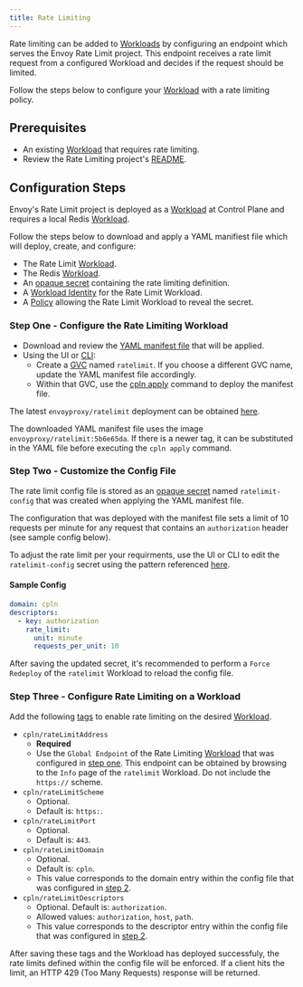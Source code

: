 ```yaml
---
title: Rate Limiting
---
```


Rate limiting can be added to [Workloads](/reference/workload) by configuring an endpoint which serves the Envoy Rate Limit project. This endpoint receives a rate limit request from a configured Workload and decides if the request should be limited.

Follow the steps below to configure your [Workload](/reference/workload) with a
rate limiting policy.

## Prerequisites

- An existing [Workload](/reference/workload) that requires rate limiting.
- Review the Rate Limiting project's [README](https://github.com/envoyproxy/ratelimit).

## Configuration Steps

Envoy's Rate Limit project is deployed as a [Workload](/reference/workload) at Control Plane and requires a local Redis [Workload](/reference/workload).

Follow the steps below to download and apply a YAML manifiest file which will deploy, create, and configure:

- The Rate Limit [Workload](/reference/workload).
- The Redis [Workload](/reference/workload).
- An [opaque secret](/reference/secret#opaque) containing the rate limiting definition.
- A [Workload Identity](/reference/identity) for the Rate Limit Workload.
- A [Policy](/reference/policy) allowing the Rate Limit Workload to reveal the secret.

### Step One - Configure the Rate Limiting Workload

- Download and review the [YAML manifest file](https://raw.githubusercontent.com/controlplane-com/examples/main/examples/rate-limiting/rate-limiting.yaml) that will be applied.
- Using the UI or [CLI](/reference/cli):
  - Create a [GVC](/reference/gvc) named `ratelimit`. If you choose a different GVC name, update the YAML manifest file accordingly.
  - Within that GVC, use the [cpln apply](/guides/cpln-apply) command to deploy the manifest file.

<Tip>

The latest `envoyproxy/ratelimit` deployment can be obtained [here](https://hub.docker.com/r/envoyproxy/ratelimit/tags?page=1&ordering=last_updated).

The downloaded YAML manifest file uses the image `envoyproxy/ratelimit:5b6e65da`. If there is a newer tag, it can be substituted in the YAML file before executing the `cpln apply` command.

</Tip>

### Step Two - Customize the Config File

The rate limit config file is stored as an [opaque secret](/reference/secret#opaque) named `ratelimit-config` that was created when applying the YAML manifest file.

The configuration that was deployed with the manifest file sets a limit of 10 requests per minute for any request that contains an `authorization` header (see sample config below).

To adjust the rate limit per your requirments, use the UI or CLI to edit the `ratelimit-config` secret using the pattern referenced [here](https://github.com/envoyproxy/ratelimit#configuration).

#### Sample Config

```yaml YAML
domain: cpln
descriptors:
  - key: authorization
    rate_limit:
      unit: minute
      requests_per_unit: 10
```

<Note>

After saving the updated secret, it's recommended to perform a `Force Redeploy` of the `ratelimit` Workload to reload the config file.

</Note>

### Step Three - Configure Rate Limiting on a Workload

Add the following [tags](/reference/misc#tags) to enable rate limiting on the desired [Workload](/reference/workload).

- `cpln/rateLimitAddress`
  - **Required**
  - Use the `Global Endpoint` of the Rate Limiting [Workload](/reference/workload) that was configured in [step one](#step-one-configure-the-rate-limiting-workload). This endpoint
    can be obtained by browsing to the `Info` page of the `ratelimit` Workload. Do not include the `https://` scheme.
- `cpln/rateLimitScheme`
  - Optional.
  - Default is: `https:`.
- `cpln/rateLimitPort`
  - Optional.
  - Default is: `443`.
- `cpln/rateLimitDomain`
  - Optional.
  - Default is: `cpln`.
  - This value corresponds to the domain entry within the config file that was configured in [step 2](#step-two-customize-the-config-file).
- `cpln/rateLimitDescriptors`
  - Optional. Default is: `authorization`.
  - Allowed values: `authorization`, `host`, `path`.
  - This value corresponds to the descriptor entry within the config file that was configured in [step 2](#step-two-customize-the-config-file).

After saving these tags and the Workload has deployed successfuly, the rate limits defined within the config file will be enforced. If a client hits the limit, an HTTP 429 (Too Many Requests) response will be returned.
